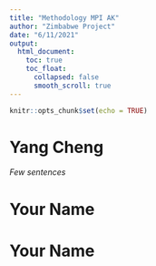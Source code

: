 ```yaml
---
title: "Methodology MPI AK"
author: "Zimbabwe Project"
date: "6/11/2021"
output:
  html_document:
    toc: true
    toc_float:
      collapsed: false
      smooth_scroll: true
---
```


```r
knitr::opts_chunk$set(echo = TRUE)
```


# Yang Cheng

*Few sentences*


# Your Name




# Your Name